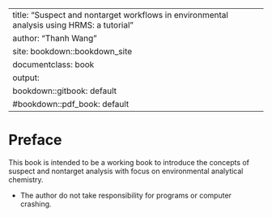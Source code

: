 
---
title: "Suspect and nontarget workflows in environmental analysis using HRMS: a tutorial"
author: "Thanh Wang"
site: bookdown::bookdown_site
documentclass: book
output:
  bookdown::gitbook: default
  #bookdown::pdf_book: default
---
<!-- If you need PDF output, uncomment bookdown::pdf_book above in YAML. You will need a LaTeX installation, e.g., https://yihui.name/tinytex/ -->

# Preface

This book is intended to be a working book to introduce the concepts of suspect and nontarget analysis with focus on environmental analytical chemistry.  


* The author do not take responsibility for programs or computer crashing.  




